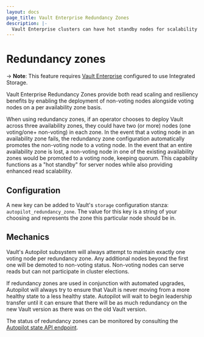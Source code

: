 ```yaml
---
layout: docs
page_title: Vault Enterprise Redundancy Zones
description: |-
  Vault Enterprise clusters can have hot standby nodes for scalability and resiliency.
---
```


# Redundancy zones

-> **Note**: This feature requires [Vault Enterprise](https://www.hashicorp.com/products/vault/)
configured to use Integrated Storage.

Vault Enterprise Redundancy Zones provide both read scaling and resiliency benefits by enabling
the deployment of non-voting nodes alongside voting nodes on a per availability zone basis.

When using redundancy zones, if an operator chooses to deploy Vault across three availability zones,
they could have two (or more) nodes (one voting/one+ non-voting) in each zone. In the event that a
voting node in an availability zone fails, the redundancy zone configuration automatically
promotes the non-voting node to a voting node. In the event that an entire availability zone is
lost, a non-voting node in one of the existing availability zones would be promoted to a voting
node, keeping quorum. This capability functions as a "hot standby" for server nodes while also
providing enhanced read scalability.

## Configuration
A new key can be added to Vault's `storage` configuration stanza: `autopilot_redundancy_zone`.
The value for this key is a string of your choosing and represents the zone this particular node
should be in.

## Mechanics
Vault's Autopilot subsystem will always attempt to maintain exactly one voting node per redundancy
zone. Any additional nodes beyond the first one will be demoted to non-voting status. Non-voting
nodes can serve reads but can not participate in cluster elections.

If redundancy zones are used in conjunction with automated upgrades, Autopilot will always try to
ensure that Vault is never moving from a more healthy state to a less healthy state. Autopilot will
wait to begin leadership transfer until it can ensure that there will be as much redundancy on the
new Vault version as there was on the old Vault version.

The status of redundancy zones can be monitored by consulting the [Autopilot state API endpoint](/vault/api-docs/system/storage/raftautopilot#get-cluster-state).

